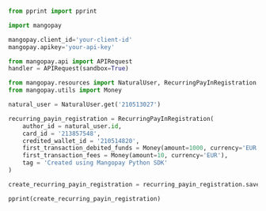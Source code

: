   
```python Python  

from pprint import pprint

import mangopay

mangopay.client_id='your-client-id'
mangopay.apikey='your-api-key'

from mangopay.api import APIRequest
handler = APIRequest(sandbox=True)

from mangopay.resources import NaturalUser, RecurringPayInRegistration
from mangopay.utils import Money

natural_user = NaturalUser.get('210513027')

recurring_payin_registration = RecurringPayInRegistration(
    author_id = natural_user.id,
    card_id = '213857548',
    credited_wallet_id = '210514820',
    first_transaction_debited_funds = Money(amount=1000, currency='EUR'),
    first_transaction_fees = Money(amount=10, currency='EUR'),
    tag = 'Created using Mangopay Python SDK'
)

create_recurring_payin_registration = recurring_payin_registration.save()

pprint(create_recurring_payin_registration)  
```